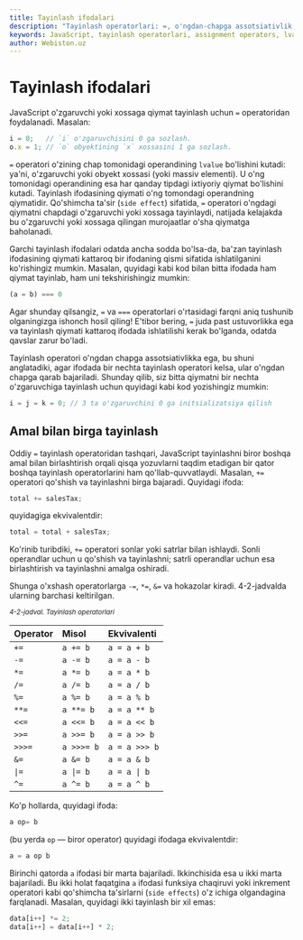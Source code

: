 ```yaml
---
title: Tayinlash ifodalari
description: "Tayinlash operatorlari: =, o'ngdan-chapga assotsiativlik, qiymat qaytarish, amal bilan birga tayinlash (`+=`, `*=`, ...), side-effect farqlari."
keywords: JavaScript, tayinlash operatorlari, assignment operators, lvalue, = operatori, murakkab tayinlash, compound assignment, +=, -=, *=, /=, %=, **=, <<=, >>=, >>>=, &=, |=, ^=, assotsiativlik, associativity, qo'shimcha ta'sirlar, side effects, qiymat tayinlash, value assignment
author: Webiston.uz
---
```


# Tayinlash ifodalari

JavaScript o'zgaruvchi yoki xossaga qiymat tayinlash uchun `=` operatoridan foydalanadi. Masalan:

``` js
i = 0;   // `i` o'zgaruvchisini 0 ga sozlash.
o.x = 1; // `o` obyektining `x` xossasini 1 ga sozlash.
```

`=` operatori o'zining chap tomonidagi operandining `lvalue` bo'lishini kutadi: ya'ni, o'zgaruvchi yoki obyekt xossasi (yoki massiv elementi). U o'ng tomonidagi operandining esa har qanday tipdagi ixtiyoriy qiymat bo'lishini kutadi. Tayinlash ifodasining qiymati o'ng tomondagi operandning qiymatidir. Qo'shimcha ta'sir (`side effect`) sifatida, `=` operatori o'ngdagi qiymatni chapdagi o'zgaruvchi yoki xossaga tayinlaydi, natijada kelajakda bu o'zgaruvchi yoki xossaga qilingan murojaatlar o'sha qiymatga baholanadi.

Garchi tayinlash ifodalari odatda ancha sodda bo'lsa-da, ba'zan tayinlash ifodasining qiymati kattaroq bir ifodaning qismi sifatida ishlatilganini ko'rishingiz mumkin. Masalan, quyidagi kabi kod bilan bitta ifodada ham qiymat tayinlab, ham uni tekshirishingiz mumkin:

``` js
(a = b) === 0
```

Agar shunday qilsangiz, `=` va `===` operatorlari o'rtasidagi farqni aniq tushunib olganingizga ishonch hosil qiling! E'tibor bering, `=` juda past ustuvorlikka ega va tayinlash qiymati kattaroq ifodada ishlatilishi kerak bo'lganda, odatda qavslar zarur bo'ladi.

Tayinlash operatori o'ngdan chapga assotsiativlikka ega, bu shuni anglatadiki, agar ifodada bir nechta tayinlash operatori kelsa, ular o'ngdan chapga qarab bajariladi. Shunday qilib, siz bitta qiymatni bir nechta o'zgaruvchiga tayinlash uchun quyidagi kabi kod yozishingiz mumkin:

``` js
i = j = k = 0; // 3 ta o'zgaruvchini 0 ga initsializatsiya qilish
```

## Amal bilan birga tayinlash

Oddiy `=` tayinlash operatoridan tashqari, JavaScript tayinlashni biror boshqa amal bilan birlashtirish orqali qisqa yozuvlarni taqdim etadigan bir qator boshqa tayinlash operatorlarini ham qo'llab-quvvatlaydi. Masalan, `+=` operatori qo'shish va tayinlashni birga bajaradi. Quyidagi ifoda:

``` js
total += salesTax;
```

quyidagiga ekvivalentdir:

``` js
total = total + salesTax;
```

Ko'rinib turibdiki, `+=` operatori sonlar yoki satrlar bilan ishlaydi. Sonli operandlar uchun u qo'shish va tayinlashni; satrli operandlar uchun esa birlashtirish va tayinlashni amalga oshiradi.

Shunga o'xshash operatorlarga `-=`, `*=`, `&=` va hokazolar kiradi. 4-2-jadvalda ularning barchasi keltirilgan.

<small>_4-2-jadval. Tayinlash operatorlari_</small>

| Operator | Misol | Ekvivalenti |
| :--- | :--- | :--- |
| `+=` | `a += b` | `a = a + b` |
| `-=` | `a -= b` | `a = a - b` |
| `*=` | `a *= b` | `a = a * b` |
| `/=` | `a /= b` | `a = a / b` |
| `%=` | `a %= b` | `a = a % b` |
| `**=` | `a **= b` | `a = a ** b` |
| `<<=` | `a <<= b` | `a = a << b` |
| `>>=` | `a >>= b` | `a = a >> b` |
| `>>>=` | `a >>>= b` | `a = a >>> b` |
| `&=` | `a &= b` | `a = a & b` |
| `\|=` | `a \|= b` | `a = a \| b` |
| `^=` | `a ^= b` | `a = a ^ b` |

Ko'p hollarda, quyidagi ifoda:

``` js
a op= b
```

(bu yerda `op` — biror operator) quyidagi ifodaga ekvivalentdir:

``` js
a = a op b
```

Birinchi qatorda `a` ifodasi bir marta bajariladi. Ikkinchisida esa u ikki marta bajariladi. Bu ikki holat faqatgina `a` ifodasi funksiya chaqiruvi yoki inkrement operatori kabi qo'shimcha ta'sirlarni (`side effects`) o'z ichiga olgandagina farqlanadi. Masalan, quyidagi ikki tayinlash bir xil emas:

``` js
data[i++] *= 2;
data[i++] = data[i++] * 2;
```